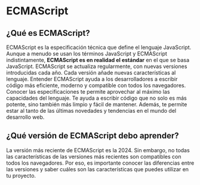 # ECMAScript

## ¿Qué es ECMAScript?

ECMAScript es la especificación técnica que define el lenguaje JavaScript. Aunque a menudo se usan los términos JavaScript y ECMAScript indistintamente, **ECMAScript es en realidad el estándar** en el que se basa JavaScript.
ECMAScript se actualiza regularmente, con nuevas versiones introducidas cada año. Cada versión añade nuevas características al lenguaje.
Entender ECMAScript ayuda a los desarrolladores a escribir código más eficiente, moderno y compatible con todos los navegadores.
Conocer las especificaciones te permite aprovechar al máximo las capacidades del lenguaje. Te ayuda a escribir código que no solo es más potente, sino también más limpio y fácil de mantener. Además, te permite estar al tanto de las últimas novedades y tendencias en el mundo del desarrollo web.

## ¿Qué versión de ECMAScript debo aprender?

La versión más reciente de ECMAScript es la 2024. Sin embargo, no todas las características de las versiones más recientes son compatibles con todos los navegadores. Por eso, es importante conocer las diferencias entre las versiones y saber cuáles son las características que puedes utilizar en tu proyecto.
